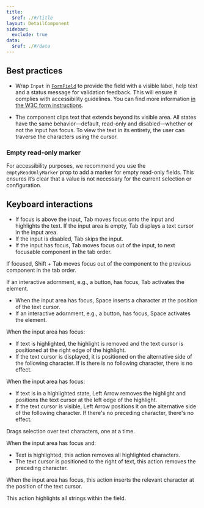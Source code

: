 ```yaml
---
title:
  $ref: ./#/title
layout: DetailComponent
sidebar:
  exclude: true
data:
  $ref: ./#/data
---
```


## Best practices

- Wrap `Input` in [`FormField`](/salt/components/form-field) to provide the field with a visible label, help text and a status message for validation feedback. This will ensure it complies with accessibility guidelines. You can find more information [in the W3C form instructions](https://www.w3.org/WAI/tutorials/forms/instructions/).

- The component clips text that extends beyond its visible area. All states have the same behavior—default, read-only and disabled—whether or not the input has focus. To view the text in its entirety, the user can traverse the characters using the cursor.

<LivePreviewControls>
<LivePreview componentName="input" exampleName="EmptyReadonlyMarker" >

### Empty read-only marker

For accessibility purposes, we recommend you use the `emptyReadOnlyMarker` prop to add a marker for empty read-only fields. This ensures it’s clear that a value is not necessary for the current selection or configuration.

</LivePreview>
</LivePreviewControls>

## Keyboard interactions

<KeyboardControls>
<KeyboardControl keyOrCombos="Tab">

- If focus is above the input, Tab moves focus onto the input and highlights the text. If the input area is empty, Tab displays a text cursor in the input area.
- If the input is disabled, Tab skips the input.
- If the input has focus, Tab moves focus out of the input, to next focusable component in the tab order.

</KeyboardControl>
<KeyboardControl keyOrCombos="Shift + Tab">

If focused, Shift + Tab moves focus out of the component to the previous component in the tab order.

</KeyboardControl>
<KeyboardControl keyOrCombos="Enter">

If an interactive adornment, e.g., a button, has focus, Tab activates the element.

</KeyboardControl>
<KeyboardControl keyOrCombos="Space">

- When the input area has focus, Space inserts a character at the position of the text cursor.
- If an interactive adornment, e.g., a button, has focus, Space activates the element.

</KeyboardControl>
<KeyboardControl keyOrCombos="Right Arrow">

When the input area has focus:

- If text is highlighted, the highlight is removed and the text cursor is positioned at the right edge of the highlight.
- If the text cursor is displayed, it is positioned on the alternative side of the following character. If is there is no following character, there is no effect.

</KeyboardControl>
<KeyboardControl keyOrCombos="Left Arrow">

When the input area has focus:

- If text is in a highlighted state, Left Arrow removes the highlight and positions the text cursor at the left edge of the highlight.
- If the text cursor is visible, Left Arrow positions it on the alternative side of the following character. If there's no preceding character, there's no effect.

</KeyboardControl>
<KeyboardControl keyOrCombos="Shift + Left Arrow / Shift + Right Arrow">
 
Drags selection over text characters, one at a time.

</KeyboardControl>
<KeyboardControl keyOrCombos="Backspace">
 
When the input area has focus and: 
- Text is highlighted, this action removes all highlighted characters. 
- The text cursor is positioned to the right of text, this action removes the preceding character.

</KeyboardControl>
<KeyboardControl keyOrCombos="Alphanumeric/Special keys">
 
When the input area has focus, this action inserts the relevant character at the position of the text cursor.

</KeyboardControl>
<KeyboardControl keyOrCombos="Control + A / Command + A">
 
This action highlights all strings within the field.

</KeyboardControl>
</KeyboardControls>
